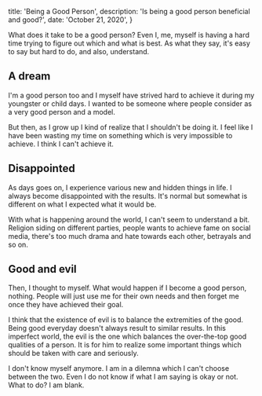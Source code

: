 
  title: 'Being a Good Person',
  description: 'Is being a good person beneficial and good?',
  date: 'October 21, 2020',
}


What does it take to be a good person? Even I, me, myself is having a hard time trying to figure out which and what is best. As what they say, it's easy to say but hard to do, and also, understand.

## A dream

I'm a good person too and I myself have strived hard to achieve it during my youngster or child days. I wanted to be someone where people consider as a very good person and a model.

But then, as I grow up I kind of realize that I shouldn't be doing it. I feel like I have been wasting my time on something which is very impossible to achieve. I think I can't achieve it.

## Disappointed

As days goes on, I experience various new and hidden things in life. I always become disappointed with the results. It's normal but somewhat is different on what I expected what it would be.

With what is happening around the world, I can't seem to understand a bit. Religion siding on different parties, people wants to achieve fame on social media, there's too much drama and hate towards each other, betrayals and so on.

## Good and evil

Then, I thought to myself. What would happen if I become a good person, nothing. People will just use me for their own needs and then forget me once they have achieved their goal.

I think that the existence of evil is to balance the extremities of the good. Being good everyday doesn't always result to similar results. In this imperfect world, the evil is the one which balances the over-the-top good qualities of a person. It is for him to realize some important things which should be taken with care and seriously.

I don't know myself anymore. I am in a dilemna which I can't choose between the two. Even I do not know if what I am saying is okay or not. What to do? I am blank.
